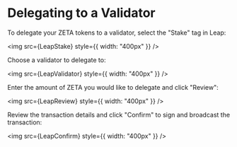 # Delegating to a Validator


To delegate your ZETA tokens to a validator, select the "Stake" tag in Leap:

<img src={LeapStake} style={{ width: "400px" }} />

Choose a validator to delegate to:

<img src={LeapValidator} style={{ width: "400px" }} />

Enter the amount of ZETA you would like to delegate and click "Review":

<img src={LeapReview} style={{ width: "400px" }} />

Review the transaction details and click "Confirm" to sign and broadcast the
transaction:

<img src={LeapConfirm} style={{ width: "400px" }} />
